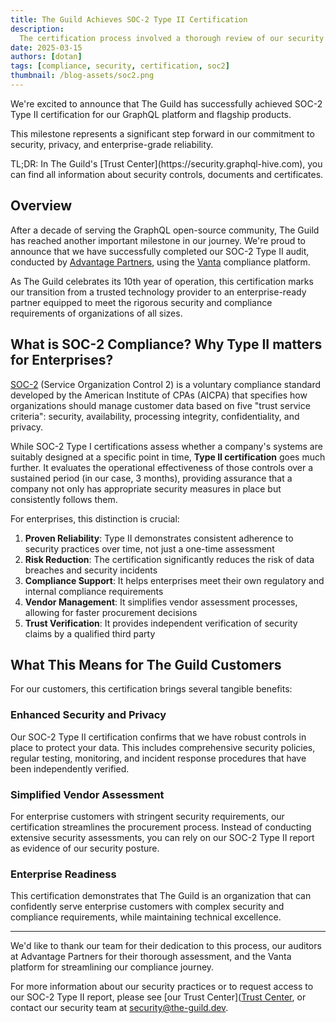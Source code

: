```yaml
---
title: The Guild Achieves SOC-2 Type II Certification
description:
  The certification process involved a thorough review of our security controls and processes, and we are proud to have achieved SOC-2 compliance.
date: 2025-03-15
authors: [dotan]
tags: [compliance, security, certification, soc2]
thumbnail: /blog-assets/soc2.png
---
```


We're excited to announce that The Guild has successfully achieved SOC-2 Type II certification for our GraphQL platform and flagship products.

This milestone represents a significant step forward in our commitment to security, privacy, and enterprise-grade reliability.

<Callout emoji="🚀" type="info">
    TL;DR: In The Guild's [Trust Center](https://security.graphql-hive.com), you can find all information about security controls, documents and certificates.
</Callout>

## Overview

After a decade of serving the GraphQL open-source community, The Guild has reached another important milestone in our journey. We're proud to announce that we have successfully completed our SOC-2 Type II audit, conducted by [Advantage Partners](https://advantage-partners.com/), using the [Vanta](https://vanta.com/) compliance platform.

As The Guild celebrates its 10th year of operation, this certification marks our transition from a trusted technology provider to an enterprise-ready partner equipped to meet the rigorous security and compliance requirements of organizations of all sizes.

## What is SOC-2 Compliance? Why Type II matters for Enterprises?

[SOC-2](https://www.vanta.com/collection/soc-2/what-is-soc-2) (Service Organization Control 2) is a voluntary compliance standard developed by the American Institute of CPAs (AICPA) that specifies how organizations should manage customer data based on five "trust service criteria": security, availability, processing integrity, confidentiality, and privacy.

While SOC-2 Type I certifications assess whether a company's systems are suitably designed at a specific point in time, **Type II certification** goes much further. It evaluates the operational effectiveness of those controls over a sustained period (in our case, 3 months), providing assurance that a company not only has appropriate security measures in place but consistently follows them.

For enterprises, this distinction is crucial:

1. **Proven Reliability**: Type II demonstrates consistent adherence to security practices over time, not just a one-time assessment
2. **Risk Reduction**: The certification significantly reduces the risk of data breaches and security incidents
3. **Compliance Support**: It helps enterprises meet their own regulatory and internal compliance requirements
4. **Vendor Management**: It simplifies vendor assessment processes, allowing for faster procurement decisions
5. **Trust Verification**: It provides independent verification of security claims by a qualified third party

## What This Means for The Guild Customers

For our customers, this certification brings several tangible benefits:

### Enhanced Security and Privacy

Our SOC-2 Type II certification confirms that we have robust controls in place to protect your data. This includes comprehensive security policies, regular testing, monitoring, and incident response procedures that have been independently verified.

### Simplified Vendor Assessment

For enterprise customers with stringent security requirements, our certification streamlines the procurement process. Instead of conducting extensive security assessments, you can rely on our SOC-2 Type II report as evidence of our security posture.

### Enterprise Readiness

This certification demonstrates that The Guild is an organization that can confidently serve enterprise customers with complex security and compliance requirements, while maintaining technical excellence.

---

<Callout emoji="🙏" type="info">

We'd like to thank our team for their dedication to this process, our auditors at Advantage Partners for their thorough assessment, and the Vanta platform for streamlining our compliance journey.

For more information about our security practices or to request access to our SOC-2 Type II report, please see [our Trust Center]([Trust Center](https://security.graphql-hive.com), or contact our security team at [security@the-guild.dev](mailto:security@the-guild.dev).

</Callout>
